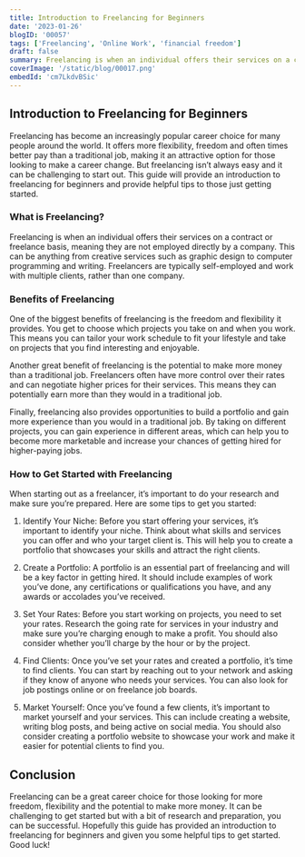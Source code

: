 ```yaml
---
title: Introduction to Freelancing for Beginners
date: '2023-01-26'
blogID: '00057'
tags: ['Freelancing', 'Online Work', 'financial freedom']
draft: false
summary: Freelancing is when an individual offers their services on a contract or freelance basis, meaning they are not employed directly by a company. This can be anything from creative services such as graphic design to computer programming and writing. Freelancers are typically self-employed and work with multiple clients, rather than one company.
coverImage: '/static/blog/00017.png'
embedId: 'cm7LkdvBSic'
---
```



<TOCInline toc={props.toc} exclude="Overview" toHeading={4} />

## Introduction to Freelancing for Beginners

Freelancing has become an increasingly popular career choice for many people around the world. It offers more flexibility, freedom and often times better pay than a traditional job, making it an attractive option for those looking to make a career change. But freelancing isn’t always easy and it can be challenging to start out. This guide will provide an introduction to freelancing for beginners and provide helpful tips to those just getting started.

### What is Freelancing?

Freelancing is when an individual offers their services on a contract or freelance basis, meaning they are not employed directly by a company. This can be anything from creative services such as graphic design to computer programming and writing. Freelancers are typically self-employed and work with multiple clients, rather than one company.

### Benefits of Freelancing

One of the biggest benefits of freelancing is the freedom and flexibility it provides. You get to choose which projects you take on and when you work. This means you can tailor your work schedule to fit your lifestyle and take on projects that you find interesting and enjoyable.

Another great benefit of freelancing is the potential to make more money than a traditional job. Freelancers often have more control over their rates and can negotiate higher prices for their services. This means they can potentially earn more than they would in a traditional job.

Finally, freelancing also provides opportunities to build a portfolio and gain more experience than you would in a traditional job. By taking on different projects, you can gain experience in different areas, which can help you to become more marketable and increase your chances of getting hired for higher-paying jobs.

### How to Get Started with Freelancing

When starting out as a freelancer, it’s important to do your research and make sure you’re prepared. Here are some tips to get you started:

1. Identify Your Niche: Before you start offering your services, it’s important to identify your niche. Think about what skills and services you can offer and who your target client is. This will help you to create a portfolio that showcases your skills and attract the right clients.

2. Create a Portfolio: A portfolio is an essential part of freelancing and will be a key factor in getting hired. It should include examples of work you’ve done, any certifications or qualifications you have, and any awards or accolades you’ve received.

3. Set Your Rates: Before you start working on projects, you need to set your rates. Research the going rate for services in your industry and make sure you’re charging enough to make a profit. You should also consider whether you’ll charge by the hour or by the project.

4. Find Clients: Once you’ve set your rates and created a portfolio, it’s time to find clients. You can start by reaching out to your network and asking if they know of anyone who needs your services. You can also look for job postings online or on freelance job boards.

5. Market Yourself: Once you’ve found a few clients, it’s important to market yourself and your services. This can include creating a website, writing blog posts, and being active on social media. You should also consider creating a portfolio website to showcase your work and make it easier for potential clients to find you.

## Conclusion

Freelancing can be a great career choice for those looking for more freedom, flexibility and the potential to make more money. It can be challenging to get started but with a bit of research and preparation, you can be successful. Hopefully this guide has provided an introduction to freelancing for beginners and given you some helpful tips to get started. Good luck!
